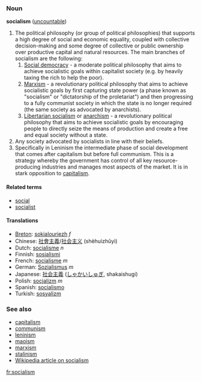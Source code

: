 ===Noun===
'''socialism''' ([[uncountable]])

#The political philosophy (or group of political philosophies) that supports a high degree of social and economic equality, coupled with collective decision-making and some degree of collective or public ownership over productive capital and natural resources. The main branches of socialism are the following:
##[[Social democracy]] - a moderate political philosophy that aims to achieve socialistic goals within capitalist society (e.g. by heavily taxing the rich to help the poor).
##[[Marxism]] - a revolutionary political philosophy that aims to achieve socialistic goals by first capturing state power (a phase known as "socialism" or "dictatorship of the proletariat") and then progressing to a fully communist society in which the state is no longer required (the same society as advocated by anarchists).
##[[Libertarian socialism]] or [[anarchism]] - a revolutionary political philosophy that aims to achieve socialistic goals by encouraging people to directly seize the means of production and create a free and equal society without a state.
#Any society advocated by socialists in line with their beliefs.
#Specifically in Leninism the intermediate phase of social development that comes after capitalism but before full communism. This is a strategy whereby the government has control of all key resource-producing industries and manages most aspects of the market. It is in stark opposition to [[capitalism]].

====Related terms====
*[[social]]
*[[socialist]]

====Translations====
*[[Breton]]: [[sokialouriezh]] ''f''
*Chinese: [[社會主義]]/[[社会主义]] (shèhuìzhǔyì)
*Dutch: [[socialisme]] ''n''
*Finnish: [[sosialismi]]
*French: [[socialisme]] ''m''
*German: [[Sozialismus]] ''m''
*Japanese: [[社会主義]] ([[しゃかいしゅぎ]], shakaishugi)
*Polish: [[socjalizm]] ''m''
*Spanish: [[socialismo]]
*Turkish: [[sosyalizm]]

===See also===
*[[capitalism]]
*[[communism]]
*[[leninism]]
*[[maoism]]
*[[marxism]]
*[[stalinism]]
*[[w:Socialism|Wikipedia article on socialism]]

[[fr:socialism]]